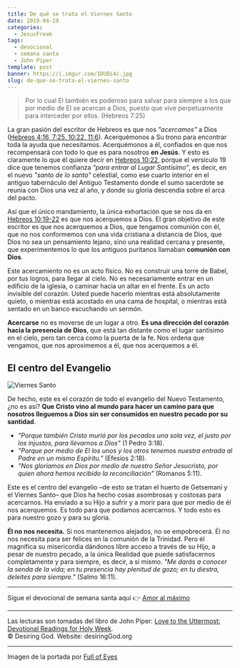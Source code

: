 ```yaml
---
title: De qué se trata el Viernes Santo
date: 2019-04-19
categories:
  - JesusFreak
tags:
  - devocional
  - semana santa
  - John Piper
template: post
banner: https://i.imgur.com/1DUDi4c.jpg
slug: de-que-se-trata-el-viernes-santo
---
```


> Por lo cual El también es poderoso para salvar para siempre a los que por medio de El se acercan a Dios, puesto que vive perpetuamente para interceder por ellos. (Hebreos 7:25)

La gran pasión del escritor de Hebreos es que nos _"acercamos"_ a Dios ([Hebreos 4:16, 7:25, 10:22, 11:6](https://www.biblegateway.com/passage/?search=Hebreos+4%3A16%2C+7%3A25%2C+10%3A22%2C+11%3A6&version=LBLA)). Acerquémonos a Su trono para encontrar toda la ayuda que necesitamos. Acerquémonos a él, confiados en que nos recompensará con todo lo que es para nosotros **en Jesús**. Y esto es claramente lo que él quiere decir en [Hebreos 10:22](https://www.biblegateway.com/passage/?search=Hebreos+10%3A19-22&version=LBLA), porque el versículo 19 dice que tenemos confianza _"para entrar al Lugar Santísimo"_, es decir, en el nuevo _"santo de lo santo"_ celestial, como ese cuarto interior en el antiguo tabernáculo del Antiguo Testamento donde el sumo sacerdote se reunía con Dios una vez al año, y donde su gloria descendía sobre el arca del pacto.

Así que el único mandamiento, la única exhortación que se nos da en [Hebreos 10:19-22](https://www.biblegateway.com/passage/?search=Hebreos+10%3A19-22&version=LBLA) es que nos acerquemos a Dios. El gran objetivo de este escritor es que nos acerquemos a Dios, que tengamos comunión con él, que no nos conformemos con una vida cristiana a distancia de Dios, que Dios no sea un pensamiento lejano, sino una realidad cercana y presente, que experimentemos lo que los antiguos puritanos llamaban **comunión con Dios**.

Este acercamiento no es un acto físico. No es construir una torre de Babel, por tus logros, para llegar al cielo. No es necesariamente entrar en un edificio de la iglesia, o caminar hacia un altar en el frente. Es un acto invisible del corazón. Usted puede hacerlo mientras está absolutamente quieto, o mientras está acostado en una cama de hospital, o mientras está sentado en un banco escuchando un sermón.

**Acercarse** no es moverse de un lugar a otro. **Es una dirección del corazón hacia la presencia de Dios**, que está tan distante como el lugar santísimo en el cielo, pero tan cerca como la puerta de la fe. Nos ordena que vengamos, que nos aproximemos a él, que nos acerquemos a él.

## El centro del Evangelio

![Viernes Santo](https://i.imgur.com/1DUDi4c.jpg)

De hecho, este es el corazón de todo el evangelio del Nuevo Testamento, ¿no es así? **Que Cristo vino al mundo para hacer un camino para que nosotros lleguemos a Dios sin ser consumidos en nuestro pecado por su santidad**.

- _"Porque también Cristo murió por los pecados una sola vez, el justo por los injustos, para llevarnos a Dios"_ (1 Pedro 3:18).
- _"Porque por medio de El los unos y los otros tenemos nuestra entrada al Padre en un mismo Espíritu."_ (Efesios 2:18).
- _"Nos gloriamos en Dios por medio de nuestro Señor Jesucristo, por quien ahora hemos recibido la reconciliación"_ (Romanos 5:11).

Este es el centro del evangelio –de esto se tratan el huerto de Getsemaní y el Viernes Santo– que Dios ha hecho cosas asombrosas y costosas para acercarnos. Ha enviado a su Hijo a sufrir y a morir para que por medio de él nos acerquemos. Es todo para que podamos acercarnos. Y todo esto es para nuestro gozo y para su gloria.

**Él no nos necesita.** Si nos mantenemos alejados, no se empobrecerá. Él no nos necesita para ser felices en la comunión de la Trinidad. Pero él magnifica su misericordia dándonos libre acceso a través de su Hijo, a pesar de nuestro pecado, a la única Realidad que puede satisfacernos completamente y para siempre, es decir, a sí mismo. _"Me darás a conocer la senda de la vida; en tu presencia hay plenitud de gozo; en tu diestra, deleites para siempre."_ (Salmo 16:11).

---

Sigue el devocional de semana santa aquí 👉 [Amor al máximo](/amor-al-maximo)

---

Las lecturas son tomadas del libro de John Piper: [Love to the Uttermost: Devotional Readings for Holy Week](https://www.desiringgod.org/books/love-to-the-uttermost).<br />
© Desiring God. Website: desiringGod.org

---

Imagen de la portada por [Full of Eyes](https://www.fullofeyes.com/project/hebrews-725/)

